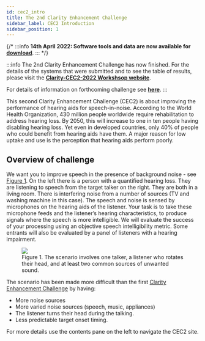 ```yaml
---
id: cec2_intro
title: The 2nd Clarity Enhancement Challenge
sidebar_label: CEC2 Introduction
sidebar_position: 1
---
```


{/*
:::info
**14th April 2022: Software tools and data are now available for [download](cec2_download)**.
:::
*/}

:::info
The 2nd Clarity Enhancement Challenge has now finished. For the details of the systems that were submitted and to see the table of results, please visit the <b><a href="https://claritychallenge.org/clarity2022-CEC2workshop/">Clarity-CEC2-2022 Workshsop website</a></b>.

For details of information on forthcoming challenge see <b><a href="https://claritychallenge.org/timeline">here</a></b>.
:::

This second Clarity Enhancement Challenge (CEC2) is about improving the performance of hearing aids for speech-in-noise. According to the World Health Organization, 430 million people worldwide require rehabilitation to address hearing loss. By 2050, this will increase to one in ten people having disabling hearing loss. Yet even in developed countries, only 40% of people who could benefit from hearing aids have them. A major reason for low uptake and use is the perception that hearing aids perform poorly.

## Overview of challenge

We want you to improve speech in the presence of background noise - see [Figure 1](#fig1). On the left there is a person with a quantified hearing loss. They are listening to speech from the target talker on the right. They are both in a living room. There is interfering noise from a number of sources (TV and washing machine in this case). The speech and noise is sensed by microphones on the hearing aids of the listener. Your task is to take these microphone feeds and the listener’s hearing characteristics, to produce signals where the speech is more intelligible. We will evaluate the success of your processing using an objective speech intelligibility metric. Some entrants will also be evaluated by a panel of listeners with a hearing impairment.

<figure id="fig1">
<img src={useBaseUrl('/img/CEC2/scenario.png')} />
<figcaption>Figure 1. The scenario involves one talker, a listener who rotates their head, and at least two common sources of unwanted sound.</figcaption>
</figure>

The scenario has been made more difficult than the first [Clarity Enhancement Challenge](../cec1/cec1_intro) by having:

- More noise sources
- More varied noise sources (speech, music, appliances)
- The listener turns their head during the talking.
- Less predictable target onset timing.

For more details use the contents pane on the left to navigate the CEC2 site.

